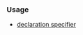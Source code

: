 {{cpp/keyword/title|constinit {{mark since c++20}}}}
{{cpp/keyword/navbar}}
===Usage===
* [[cpp/language/constinit | {{tt|constinit}} declaration specifier]]

{{langlinks|es|ja|zh}}
